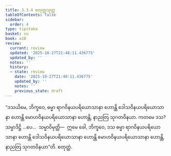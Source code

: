 ```yaml
---
title: 3.3.4 စတုတ္ထသုတ္တ
tableOfContents: false
sidebar:
  order: 4
type: tipitaka
basket: su
book: a10
review:
  current: review
  updated: '2025-10-27T21:48:11.436775'
  updated_by: ''
  notes: ''
  history:
  - state: review
    date: '2025-10-27T21:48:11.436775'
    updated_by: ''
    notes: ''
    previous_state: draft
---
```



<ReviewStatus review={frontmatter.review} showDetails={true} />

<HypothesisAnnotation frontmatter={frontmatter} />

<DynamicBreadcrumb />

<Division number="126" book="a10" e="ch" v="17" p="451">

<Paragraph number="1088" book="a10">
“ဒသယိမေ, ဘိက္ခဝေ, ဓမ္မာ ရာဂဝိနယပရိယောသာနာ ဟောန္တိ ဒေါသဝိနယပရိယောသာနာ ဟောန္တိ မောဟဝိနယပရိယောသာနာ ဟောန္တိ, နာညတြ သုဂတဝိနယာ. ကတမေ ဒသ? သမ္မာဒိဋ္ဌိ …ပေ…  သမ္မာဝိမုတ္တိ—  ဣမေ ခေါ, ဘိက္ခဝေ, ဒသ ဓမ္မာ ရာဂဝိနယပရိယောသာနာ ဟောန္တိ ဒေါသဝိနယပရိယောသာနာ ဟောန္တိ မောဟဝိနယပရိယောသာနာ ဟောန္တိ, နာညတြ သုဂတဝိနယာ”တိ.

</Paragraph>
</Division>

<Paragraph number="1089" type="center" book="a10">
စတုတ္ထံ.
</Paragraph>